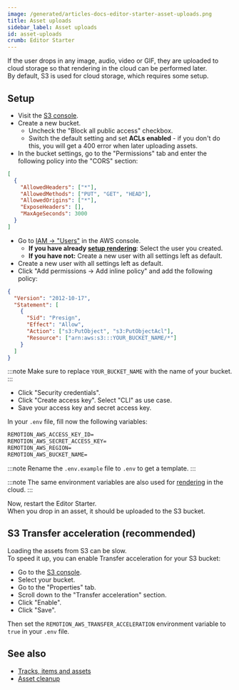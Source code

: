 ```yaml
---
image: /generated/articles-docs-editor-starter-asset-uploads.png
title: Asset uploads
sidebar_label: Asset uploads
id: asset-uploads
crumb: Editor Starter
---
```


If the user drops in any image, audio, video or GIF, they are uploaded to cloud storage so that rendering in the cloud can be performed later.  
By default, S3 is used for cloud storage, which requires some setup.

## Setup

- Visit the [S3 console](https://us-east-1.console.aws.amazon.com/s3/home?region=us-east-1).
- Create a new bucket.
  - Uncheck the "Block all public access" checkbox.
  - Switch the default setting and set **ACLs enabled** - if you don't do this, you will get a 400 error when later uploading assets.
- In the bucket settings, go to the "Permissions" tab and enter the following policy into the "CORS" section:

```json
[
  {
    "AllowedHeaders": ["*"],
    "AllowedMethods": ["PUT", "GET", "HEAD"],
    "AllowedOrigins": ["*"],
    "ExposeHeaders": [],
    "MaxAgeSeconds": 3000
  }
]
```

- Go to [IAM -> "Users"](https://us-east-1.console.aws.amazon.com/iam/home?region=us-east-1#/users) in the AWS console.
  - **If you have already [setup rendering](/docs/editor-starter/rendering)**: Select the user you created.
  - **If you have not:** Create a new user with all settings left as default.
- Create a new user with all settings left as default.
- Click "Add permissions -> Add inline policy" and add the following policy:

```json
{
  "Version": "2012-10-17",
  "Statement": [
    {
      "Sid": "Presign",
      "Effect": "Allow",
      "Action": ["s3:PutObject", "s3:PutObjectAcl"],
      "Resource": ["arn:aws:s3:::YOUR_BUCKET_NAME/*"]
    }
  ]
}
```

:::note
Make sure to replace `YOUR_BUCKET_NAME` with the name of your bucket.
:::

- Click "Security credentials".
- Click "Create access key". Select "CLI" as use case.
- Save your access key and secret access key.

In your `.env` file, fill now the following variables:

```txt
REMOTION_AWS_ACCESS_KEY_ID=
REMOTION_AWS_SECRET_ACCESS_KEY=
REMOTION_AWS_REGION=
REMOTION_AWS_BUCKET_NAME=
```

:::note
Rename the `.env.example` file to `.env` to get a template.
:::

:::note
The same environment variables are also used for [rendering](/docs/editor-starter/rendering) in the cloud.
:::

Now, restart the Editor Starter.  
When you drop in an asset, it should be uploaded to the S3 bucket.

## S3 Transfer acceleration (recommended)

Loading the assets from S3 can be slow.  
To speed it up, you can enable Transfer acceleration for your S3 bucket:

- Go to the [S3 console](https://us-east-1.console.aws.amazon.com/s3/home?region=us-east-1).
- Select your bucket.
- Go to the "Properties" tab.
- Scroll down to the "Transfer acceleration" section.
- Click "Enable".
- Click "Save".

Then set the `REMOTION_AWS_TRANSFER_ACCELERATION` environment variable to `true` in your `.env` file.

## See also

- [Tracks, items and assets](/docs/editor-starter/tracks-items-assets)
- [Asset cleanup](/docs/editor-starter/asset-cleanup)
